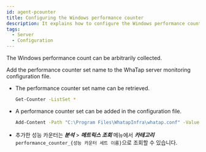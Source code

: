 ```yaml
---
id: agent-pcounter
title: Configuring the Windows performance counter
description: It explains how to configure the Windows performance counter.
tags:
  - Server
  - Configuration
---
```


The Windows performance count can be arbitrarily collected. 

Add the performance counter set name to the WhaTap server monitoring configuration file. 

-   The performance counter set name can be retrieved.
    ```bash title='Windows Powershell'
    Get-Counter -ListSet *
    ```

-   A performance counter set can be added in the configuration file.
    ```bash title='Windows Powershell'
    Add-Content -Path "C:\Program Files\WhatapInfra\whatap.conf" -Value "performance.counter.$(Get-Date -uformat %s)=Performance counter set name to view"
    ```

-   추가한 성능 카운터는 **_분석_** > **_메트릭스 조회_** 메뉴에서 **_카테고리_** `performance_counter_{성능 카운터 세트 이름}`으로 조회할 수 있습니다.
